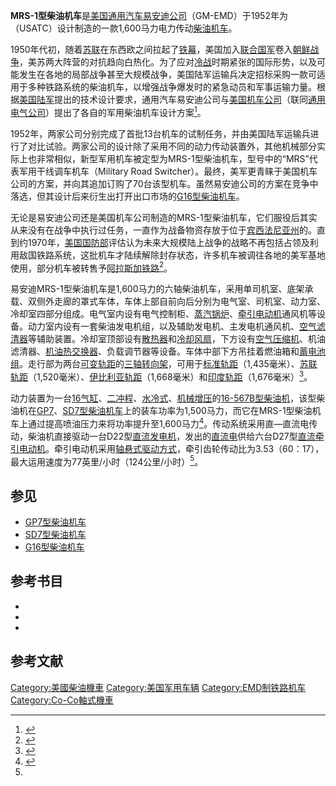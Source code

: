 {{noteTA
|G1 = Railway
}}
{{Infobox Locomotive
| name = MRS-1
| image = USAX1811.JPG
| caption = 保存在{{tsl|en|U.S. Army Transportation Museum|美国陆军运输博物馆}}的易安迪MRS-1型柴油机车
| type = [[柴油机车|柴油机车]]
| origin = {{USA}}
| designer = 
| builder = [[通用汽车|GM]]-[[易安迪|EMD]]
| buildmodel = 
| serialnumber = 
| builddate  = 1952年
| totalproduction  = 13台
| user = 
| aarwheels = C-C
| uicclass = [[Co'Co'|Co'Co']]
| gauge = 1,435～1,676毫米
| bogies = 
| wheeldiameter = 1,016毫米（40英寸）
| axleload = 18.1公吨（40,000磅）
| wheelbase =
| minimumcurve = 
| length = 17,500毫米（57英尺5英寸）
| width = 2,950毫米（9英尺8英寸）
| height = 4,110毫米（13英尺6英寸）
| framesize = 
| weight = 109公吨（240,000磅）
| fueltype = 
| fuelcap = 
| lubecap = 
| coolantcap = 
| watercap = 
| sandcap = 
| enginetype =  [[易安迪567系列柴油机|EMD 16-567B]]
| enginepower = 1,600马力
| transmission = 直—直流电
| generator =  GM D22
| tractionmotors = GM D27
| topspeed = 124公里/小时（77英里/小时）
| sustainedspeed = 15公里/小时（9.3英里/小时）
| poweroutput = 
| tractiveeffort = 
| locobrakes = [[空气制动|空气制动]]
| locobrakepower = 
| locobrakeforce = 
| trainbrakes = 
| safety = 
| notes =
}}
'''MRS-1型柴油机车'''是[[美国|美国]][[通用汽车|通用汽车]][[易安迪|易安迪公司]]（GM-EMD）于1952年为{{tsl|en|Transportation Corps|美国陆军运输兵}}（USATC）设计制造的一款1,600马力电力传动[[柴油機車|柴油机车]]。

1950年代初，随着[[苏联|苏联]]在东西欧之间拉起了[[铁幕|铁幕]]，美国加入[[联合国军|联合国军]]卷入[[朝鲜战争|朝鲜战争]]，美苏两大阵营的对抗趋向白热化。为了应对[[冷战|冷战]]时期紧张的国际形势，以及可能发生在各地的局部战争甚至大规模战争，美国陆军运输兵决定招标采购一款可适用于多种铁路系统的柴油机车，以增强战争爆发时的紧急动员和军事运输力量。根据[[美国陆军|美国陆军]]提出的技术设计要求，通用汽车易安迪公司与[[美国机车公司|美国机车公司]]（联同[[通用电气|通用电气公司]]）提出了各自的军用柴油机车设计方案<ref>{{Cite web|url=http://www.berail.be/usa/history.html|title=US History|accessdate=2017-03-10|work=www.berail.be|archive-date=2006-10-07|archive-url=https://web.archive.org/web/20061007095139/http://www.berail.be/usa/history.html|dead-url=no}}</ref>。

1952年，两家公司分别完成了首批13台机车的试制任务，并由美国陆军运输兵进行了对比试验。两家公司的设计除了采用不同的动力传动装置外，其他机械部分实际上也非常相似，新型军用机车被定型为MRS-1型柴油机车，型号中的“MRS”代表军用干线调车机车（Military Road Switcher）。最终，美军更青睐于美国机车公司的方案，并向其追加订购了70台该型机车。虽然易安迪公司的方案在竞争中落选，但其设计后来衍生出打开出口市场的[[G16型柴油機車|G16型柴油机车]]。

无论是易安迪公司还是美国机车公司制造的MRS-1型柴油机车，它们服役后其实从来没有在战争中执行过任务，一直作为战备物资存放于位于[[宾夕法尼亚州|宾西法尼亚州]]{{tsl|en|Marietta, Pennsylvania|玛丽埃塔 (宾西法尼亚州)|玛丽埃塔}}的{{tsl|en|Transportation Materiel Command|运输物资司令部}}。直到约1970年，[[美国国防部|美国国防部]]评估认为未来大规模陆上战争的战略不再包括占领及利用敌国铁路系统，这批机车才陆续解除封存状态，许多机车被调往各地的美军基地使用，部分机车被转售予[[阿拉斯加铁路|阿拉斯加铁路]]<ref>{{Cite web|url=http://www.berail.be/usa/emd_main.html|title=The USArmy locomotives type MRS-1|accessdate=2017-03-10|work=www.berail.be|archive-date=2020-02-19|archive-url=https://web.archive.org/web/20200219205226/http://www.berail.be/usa/emd_main.html|dead-url=no}}</ref>。

易安迪MRS-1型柴油机车是1,600马力的六轴柴油机车，采用单司机室、底架承载、双侧外走廊的罩式车体，车体上部自前向后分别为电气室、司机室、动力室、冷却室四部分组成。电气室内设有电气控制柜、[[蒸汽锅炉|蒸汽锅炉]]、[[牵引电动机|牵引电动机]]通风机等设备。动力室内设有一套柴油发电机组，以及辅助发电机、主发电机通风机、[[空气滤清器|空气滤清器]]等辅助装置。冷却室顶部设有[[散热器|散热器]]和[[风扇|冷却风扇]]，下方设有[[压缩机|空气压缩机]]、机油滤清器、[[機油|机油]][[换热器|热交换器]]、负载调节器等设备。车体中部下方吊挂着燃油箱和[[蓄電池|蓄电池组]]。走行部为两台[[軌距可變列車|可变轨距]]的[[轉向架|三轴转向架]]，可用于[[標準鐵軌|标准轨距]]（1,435毫米）、[[俄罗斯轨距|苏联轨距]]（1,520毫米）、[[伊比利亚轨距|伊比利亚轨距]]（1,668毫米）和[[印度轨距|印度轨距]]（1,676毫米）<ref name="technical">{{Cite web|url=http://www.berail.be/usa/fiche.html|title=Technical fiche|accessdate=2017-03-10|work=www.berail.be|archive-date=2016-09-12|archive-url=https://web.archive.org/web/20160912233708/http://www.berail.be/usa/fiche.html|dead-url=no}}</ref>。

动力装置为一台[[V16发动机|16气缸]]、[[二冲程|二冲程]]、[[液冷式發動機|水冷式]]、[[机械增压器|机械增压]]的[[易安迪567系列柴油机|16-567B型]][[柴油机|柴油机]]，该型柴油机在[[GP7型柴油机车|GP7]]、[[SD7型柴油机车|SD7型柴油机车]]上的装车功率为1,500马力，而它在MRS-1型柴油机车上通过提高喷油压力来将功率提升至1,600马力<ref>{{Cite news|url=http://www.american-rails.com/mrs1.html|title=The Alco/EMD MRS-1|newspaper=American-Rails.com|accessdate=2017-03-10|archive-date=2020-09-29|archive-url=https://web.archive.org/web/20200929141517/https://www.american-rails.com/mrs1.html|dead-url=no}}</ref>。传动系统采用直—直流电传动，柴油机直接驱动一台D22型[[直流发电机|直流发电机]]，发出的[[直流电|直流电]]供给六台D27型[[直流电动机|直流]][[牵引电动机|牵引电动机]]。牵引电动机采用[[轴悬式驱动方式|轴悬式驱动方式]]，牵引齿轮传动比为3.53（60：17），最大运用速度为77英里/小时（124公里/小时）<ref name="technical" />。

== 参见 ==
*[[GP7型柴油机车|GP7型柴油机车]]
*[[SD7型柴油机车|SD7型柴油机车]]
*[[G16型柴油机车|G16型柴油机车]]

== 参考书目 ==
* {{cite book | last = Solomon | first = Brian | authorlink = | year = 2000 | title = ''The American Diesel Locomotive'' | url = https://archive.org/details/americandiesello0000solo | location = Osceola, WI, USA | publisher = MBI Publishing | page = | isbn = 0760306664 }}
* {{cite book | last = Solomon | first = Brian | authorlink = | year = 2006 | title = ''EMD Locomotives'' | url = https://archive.org/details/emdlocomotives0000solo | location = St. Paul, MN, USA | publisher = Voyageur Press | page = | isbn = 9780760323960 }}
* {{cite book | last = Solomon | first = Brian | authorlink = | year = 2012 | title = ''North American Locomotives: A Railroad-by-Railroad Photohistory'' | location = Minneapolis, MN, USA | publisher = Voyageur Press | page =  | isbn = 9780760343708 }}

== 参考文献 ==
{{reflist}}

{{易安迪柴油機車}}
{{Portal bar|鐵路|美国}}

{{DEFAULTSORT:MRS-1 (EMD)}}
[[Category:美國柴油機車|Category:美國柴油機車]]
[[Category:美国军用车辆|Category:美国军用车辆]]
[[Category:EMD制铁路机车|Category:EMD制铁路机车]]
[[Category:Co-Co軸式機車|Category:Co-Co軸式機車]]